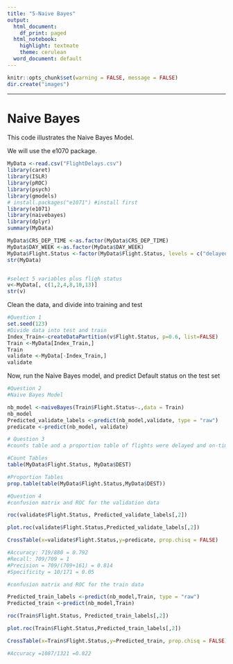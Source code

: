 ```yaml
---
title: "5-Naive Bayes"
output:
  html_document:
    df_print: paged
  html_notebook:
    highlight: textmate
    theme: cerulean
  word_document: default
---
```


```r
knitr::opts_chunk$set(warning = FALSE, message = FALSE)
dir.create("images")
```

***

# Naive Bayes

This code illustrates the Naive Bayes Model.

We will use the e1070 package.
```r
MyData <-read.csv("FlightDelays.csv")
library(caret)
library(ISLR)
library(pROC)
library(psych)
library(gmodels)
# install.packages("e1071") #install first
library(e1071)  
library(naivebayes)
library(dplyr)
summary(MyData)

MyData$CRS_DEP_TIME <-as.factor(MyData$CRS_DEP_TIME)
MyData$DAY_WEEK <-as.factor(MyData$DAY_WEEK)
MyData$Flight.Status <-factor(MyData$Flight.Status, levels = c("delayed", "ontime"), labels = c(1,0))
str(MyData)


#select 5 variables plus fligh status
v<-MyData[, c(1,2,4,8,10,13)]
str(v)
```

Clean the data, and divide into training and test
```r
#Question 1
set.seed(123)
#Divide data into test and train
Index_Train<-createDataPartition(v$Flight.Status, p=0.6, list=FALSE)
Train <-MyData[Index_Train,]
Train
validate <-MyData[-Index_Train,]
validate

```

Now, run the Naive Bayes model, and predict Default status on the test set
```r
#Question 2 
#Naive Bayes Model

nb_model <-naiveBayes(Train$Flight.Status~.,data = Train)
nb_model
Predicted_validate_labels <-predict(nb_model,validate, type = "raw")
predicate <-predict(nb_model, validate)


```

```r
# Question 3
#counts table and a proportion table of flights were delayed and on-time

#Count Tables
table(MyData$Flight.Status, MyData$DEST)

#Proportion Tables
prop.table(table(MyData$Flight.Status,MyData$DEST))


```

```r
#Question 4
#confusion matrix and ROC for the validation data

roc(validate$Flight.Status, Predicted_validate_labels[,2])

plot.roc(validate$Flight.Status,Predicted_validate_labels[,2])

CrossTable(x=validate$Flight.Status,y=predicate, prop.chisq = FALSE)

#Accuracy: 719/880 = 0.792
#Recall: 709/709 = 1
#Precision = 709/(709+161) = 0.814
#Specificity = 10/171 = 0.05


```

```r
#confusion matrix and ROC for the train data

Predicted_train_labels <-predict(nb_model,Train, type = "raw")
Predicted_train <-predict(nb_model,Train)

```
```r
roc(Train$Flight.Status, Predicted_train_labels[,2])

plot.roc(Train$Flight.Status,Predicted_train_labels[,2])

CrossTable(x=Train$Flight.Status,y=Predicted_train, prop.chisq = FALSE)

#Accuracy =1087/1321 =0.822
```





